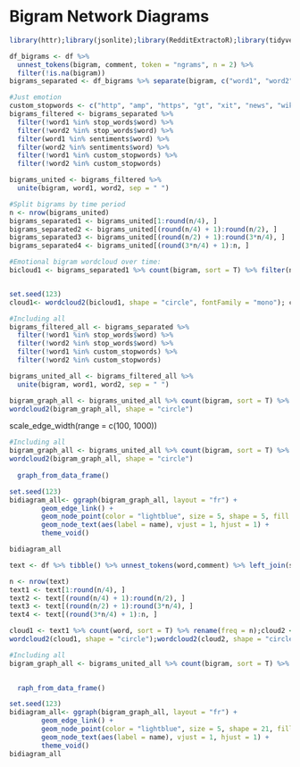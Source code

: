 # **Bigram Network Diagrams**
```r
library(httr);library(jsonlite);library(RedditExtractoR);library(tidyverse);library(purrr);library(tidytext); library(wordcloud2); library(textdata); library(ggraph); library(syuzhet); library(igraph); library(remotes); library(patchwork)
```


```r
df_bigrams <- df %>%
  unnest_tokens(bigram, comment, token = "ngrams", n = 2) %>%
  filter(!is.na(bigram))
bigrams_separated <- df_bigrams %>% separate(bigram, c("word1", "word2"), sep = " ")
```

```r
#Just emotion
custom_stopwords <- c("http", "amp", "https", "gt", "xit", "news", "wiki", "makes", "mail")
bigrams_filtered <- bigrams_separated %>%
  filter(!word1 %in% stop_words$word) %>%
  filter(!word2 %in% stop_words$word) %>% 
  filter(word1 %in% sentiments$word) %>% 
  filter(word2 %in% sentiments$word) %>% 
  filter(!word1 %in% custom_stopwords) %>% 
  filter(!word2 %in% custom_stopwords) 

bigrams_united <- bigrams_filtered %>%
  unite(bigram, word1, word2, sep = " ")

#Split bigrams by time period
n <- nrow(bigrams_united)
bigrams_separated1 <- bigrams_united[1:round(n/4), ]
bigrams_separated2 <- bigrams_united[(round(n/4) + 1):round(n/2), ]
bigrams_separated3 <- bigrams_united[(round(n/2) + 1):round(3*n/4), ]
bigrams_separated4 <- bigrams_united[(round(3*n/4) + 1):n, ]
```

```r
#Emotional bigram wordcloud over time: 
bicloud1 <- bigrams_separated1 %>% count(bigram, sort = T) %>% filter(n > 5); bicloud2<- bigrams_separated2 %>% count(bigram, sort = T) %>% filter(n > 5); bicloud3 <- bigrams_separated3 %>% count(bigram, sort = T) %>% filter(n > 5); bicloud4 <- bigrams_separated4 %>% count(bigram, sort = T) %>% filter(n > 5) #Converting the 4 split bigrams into a wordcloudable format. 


set.seed(123)
cloud1<- wordcloud2(bicloud1, shape = "circle", fontFamily = "mono"); cloud2<- wordcloud2(bicloud2, shape = "circle", fontFamily = "mono"); cloud3<- wordcloud2(bicloud3, shape = "circle", fontFamily = "mono"); cloud4 <- wordcloud2(bicloud4, shape = "circle", fontFamily = "mono") #Convert into 4 word clouds over time. 


```

```r
#Including all
bigrams_filtered_all <- bigrams_separated %>%
  filter(!word1 %in% stop_words$word) %>%
  filter(!word2 %in% stop_words$word) %>% 
  filter(!word1 %in% custom_stopwords) %>% 
  filter(!word2 %in% custom_stopwords) 

bigrams_united_all <- bigrams_filtered_all %>%
  unite(bigram, word1, word2, sep = " ")
```

```r
bigram_graph_all <- bigrams_united_all %>% count(bigram, sort = T) %>% filter(n > 100)
wordcloud2(bigram_graph_all, shape = "circle")
```

scale_edge_width(range = c(100, 1000))

```r
#Including all
bigram_graph_all <- bigrams_united_all %>% count(bigram, sort = T) %>% filter(n > 100)
wordcloud2(bigram_graph_all, shape = "circle")
  
  graph_from_data_frame()

set.seed(123)
bidiagram_all<- ggraph(bigram_graph_all, layout = "fr") +
        geom_edge_link() +
        geom_node_point(color = "lightblue", size = 5, shape = 5, fill = "white") +
        geom_node_text(aes(label = name), vjust = 1, hjust = 1) +
        theme_void()

bidiagram_all

text <- df %>% tibble() %>% unnest_tokens(word,comment) %>% left_join(sentiments, by = "word") %>% filter(!is.na(value) & value != 0) %>% anti_join(stop_words, by = "word") %>% anti_join(dfcustomstop_words, by = "word") %>% arrange(timestamp)

n <- nrow(text)
text1 <- text[1:round(n/4), ]
text2 <- text[(round(n/4) + 1):round(n/2), ]
text3 <- text[(round(n/2) + 1):round(3*n/4), ]
text4 <- text[(round(3*n/4) + 1):n, ]

cloud1 <- text1 %>% count(word, sort = T) %>% rename(freq = n);cloud2 <- text2 %>% count(word, sort = T) %>% rename(freq = n);cloud3 <- text3 %>% count(word, sort = T) %>% rename(freq = n);cloud4 <- text4 %>% count(word, sort = T) %>% rename(freq = n)
wordcloud2(cloud1, shape = "circle");wordcloud2(cloud2, shape = "circle"); wordcloud2(cloud3, shape = "circle"); wordcloud2(cloud4, shape = "circle")

```

```r
#Including all
bigram_graph_all <- bigrams_united_all %>% count(bigram, sort = T) %>% filter(n > 100)

  
  raph_from_data_frame()

set.seed(123)
bidiagram_all<- ggraph(bigram_graph_all, layout = "fr") +
        geom_edge_link() +
        geom_node_point(color = "lightblue", size = 5, shape = 21, fill = "white") +
        geom_node_text(aes(label = name), vjust = 1, hjust = 1) +
        theme_void()
bidiagram_all
```